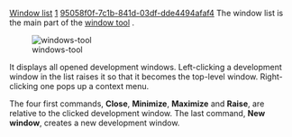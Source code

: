 [[Property:title|Window list]]
[[Property:weight|1]]
[[Property:uuid|95058f0f-7c1b-841d-03df-dde4494afaf4]]
The window list is the main part of the [[Windows tool|window tool]] . 

[[Image:windows-tool]]  

It displays all opened development windows. Left-clicking a development window in the list raises it so that it becomes the top-level window. Right-clicking one pops up a context menu.

The four first commands, '''Close''', '''Minimize''', '''Maximize''' and '''Raise''', are relative to the clicked development window. The last command, '''New window''', creates a new development window. 




